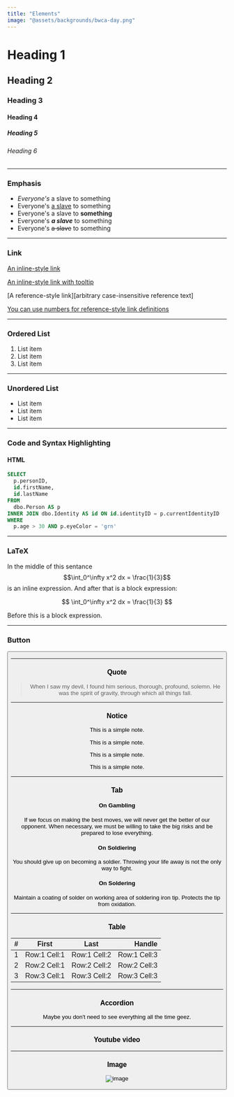 ```yaml
---
title: "Elements"
image: "@assets/backgrounds/bwca-day.png"
---
```


# Heading 1

## Heading 2

### Heading 3

#### Heading 4

##### Heading 5

###### Heading 6

---

### Emphasis

- _Everyone's_ a slave to something
- Everyone's <ins>a slave</ins> to something
- Everyone's a slave to **something**
- Everyone's **_a slave_** to something
- Everyone's ~~a slave~~ to something

---

### Link

[An inline-style link](https://reednel.com)

[An inline-style link with tooltip](https://reednel.com "Reed Nelson's website")

[A reference-style link][arbitrary case-insensitive reference text]

[You can use numbers for reference-style link definitions][1]

[reference text]: https://reednel.com
[1]: https://reednel.com

---

### Ordered List

1. List item
2. List item
3. List item

---

### Unordered List

- List item
- List item
- List item

---

### Code and Syntax Highlighting

#### HTML

```sql
SELECT
  p.personID,
  id.firstName,
  id.lastName
FROM
  dbo.Person AS p
INNER JOIN dbo.Identity AS id ON id.identityID = p.currentIdentityID
WHERE
  p.age > 30 AND p.eyeColor = 'grn'
```

---

### LaTeX

In the middle of this sentance $$\int_0^\infty x^2 dx = \frac{1}{3}$$ is an inline expression. And after that is a block expression:

$$
\int_0^\infty x^2 dx = \frac{1}{3}
$$

Before this is a block expression.

---

### Button

<Button
  label="Button"
  link="/"
  type="primary"
  color="bg-gradient-to-br from-blue-500 to-pink-500"
  newtab
  hoverInvert
/>

---

### Quote

> When I saw my devil, I found him serious, thorough, profound, solemn. He was the spirit of gravity, through which all things fall.

---

### Notice

<Notice type="note">This is a simple note.</Notice>

<Notice type="tip">This is a simple note.</Notice>

<Notice type="info">This is a simple note.</Notice>

<Notice type="warning">This is a simple note.</Notice>

---

### Tab

<Tabs client:load>

<Tab name="Tab 1">

#### On Gambling

If we focus on making the best moves, we will never get the better of our opponent. When necessary, we must be willing to take the big risks and be prepared to lose everything.

</Tab>

<Tab name="Tab 2">

#### On Soldiering

You should give up on becoming a soldier. Throwing your life away is not the only way to fight.

</Tab>

<Tab name="Tab 3">

#### On Soldering

Maintain a coating of solder on working area of soldering iron tip. Protects the tip from oxidation.

</Tab>

</Tabs>

---

### Table

| #   |    First     |     Last     |       Handle |
| :-- | :----------: | :----------: | -----------: |
| 1   | Row:1 Cell:1 | Row:1 Cell:2 | Row:1 Cell:3 |
| 2   | Row:2 Cell:1 | Row:2 Cell:2 | Row:2 Cell:3 |
| 3   | Row:3 Cell:1 | Row:3 Cell:2 | Row:3 Cell:3 |

---

### Accordion

<Accordion client:load title="Why would you use an accordion?">

Maybe you don't need to see everything all the time geez.

</Accordion>

---

### Youtube video

<Youtube client:load id="XYsk4ibhd5g" title="Witcher IV Gameplay Trailer" />

---

### Image

![image](@assets/backgrounds/bwca-day.png "BWCA during the day")

